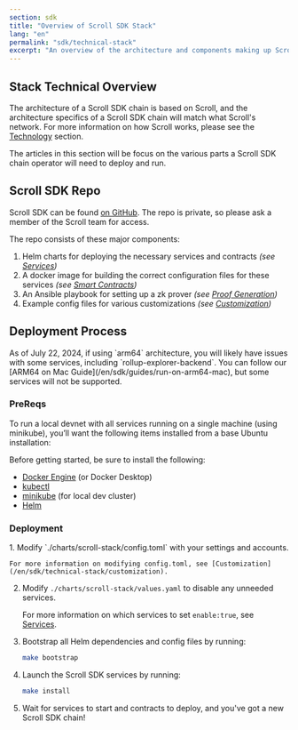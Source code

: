 ```yaml
---
section: sdk
title: "Overview of Scroll SDK Stack"
lang: "en"
permalink: "sdk/technical-stack"
excerpt: "An overview of the architecture and components making up Scroll SDK"
---
```



## Stack Technical Overview

The architecture of a Scroll SDK chain is based on Scroll, and the architecture specifics of a Scroll SDK chain will match what Scroll's network. For more information on how Scroll works, please see the [Technology](/en/technology) section.

The articles in this section will be focus on the various parts a Scroll SDK chain operator will need to deploy and run.

## Scroll SDK Repo

Scroll SDK can be found [on GitHub](https://github.com/scroll-tech/scroll-sdk). The repo is private, so please ask a member of the Scroll team for access.

The repo consists of these major components:
1. Helm charts for deploying the necessary services and contracts *(see [Services](/en/sdk/technical-stack/services))*
2. A docker image for building the correct configuration files for these services *(see [Smart Contracts](/en/sdk/technical-stack/contracts))*
3. An Ansible playbook for setting up a zk prover *(see [Proof Generation](/en/sdk/technical-stack/proof-generation))*
4. Example config files for various customizations *(see [Customization](/en/sdk/technical-stack/customization))*

## Deployment Process

<Aside type="danger" title="On-going issues with arm64">
As of July 22, 2024, if using `arm64` architecture, you will likely have issues with some services, including `rollup-explorer-backend`. You can follow our [ARM64 on Mac Guide](/en/sdk/guides/run-on-arm64-mac), but some services will not be supported.
</Aside>

### PreReqs

To run a local devnet with all services running on a single machine (using minikube), you’ll want the following items installed from a base Ubuntu installation:

Before getting started, be sure to install the following:

- [Docker Engine](https://docs.docker.com/engine/install/) (or Docker Desktop)
- [kubectl](https://kubernetes.io/docs/tasks/tools/)
- [minikube](https://minikube.sigs.k8s.io/docs/start/) (for local dev cluster)
- [Helm](https://helm.sh/docs/intro/install/)


### Deployment

<Steps>
1. Modify `./charts/scroll-stack/config.toml` with your settings and accounts.

    For more information on modifying config.toml, see [Customization](/en/sdk/technical-stack/customization).

2. Modify `./charts/scroll-stack/values.yaml` to disable any unneeded services.

    For more information on which services to set `enable:true`, see [Services](/en/sdk/technical-stack/services).

3. Bootstrap all Helm dependencies and config files by running:

   ```bash
   make bootstrap
   ```

4. Launch the Scroll SDK services by running:
   ```bash
   make install
   ```

5. Wait for services to start and contracts to deploy, and you've got a new Scroll SDK chain!

</Steps>

